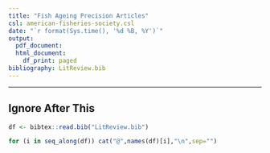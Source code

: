 ```yaml
---
title: "Fish Ageing Precision Articles"
csl: american-fisheries-society.csl
date: "`r format(Sys.time(), '%d %B, %Y')`"
output:
  pdf_document:
  html_document:
    df_print: paged
bibliography: LitReview.bib
---
```


<div id="refs"></div>

\newpage

----

## Ignore After This
```r
df <- bibtex::read.bib("LitReview.bib")

for (i in seq_along(df)) cat("@",names(df)[i],"\n",sep="")
```

